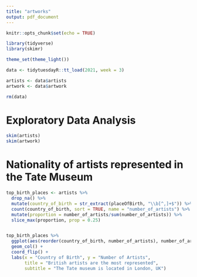 ```yaml
---
title: "artworks"
output: pdf_document
---
```


```r
knitr::opts_chunk$set(echo = TRUE)
```

```r
library(tidyverse)
library(skimr)

theme_set(theme_light())

data <- tidytuesdayR::tt_load(2021, week = 3)

artists <- data$artists
artwork <- data$artwork

rm(data)

```


# Exploratory Data Analysis

```r

skim(artists)
skim(artwork)

```


# Nationality of artists represented in the Tate Museum

```r

top_birth_places <- artists %>% 
  drop_na() %>% 
  mutate(country_of_birth = str_extract(placeOfBirth, "\\b[^,]+$")) %>% 
  count(country_of_birth, sort = TRUE, name = "number_of_artists") %>% 
  mutate(proportion = number_of_artists/sum(number_of_artists)) %>% 
  slice_max(proportion, prop = 0.25)


top_birth_places %>% 
  ggplot(aes(reorder(country_of_birth, number_of_artists), number_of_artists)) +
  geom_col() +
  coord_flip() + 
  labs(x = "Country of Birth", y = "Number of Artists",
       title = "British artists are the most represented",
       subtitle = "The Tate museum is located in London, UK")


```



